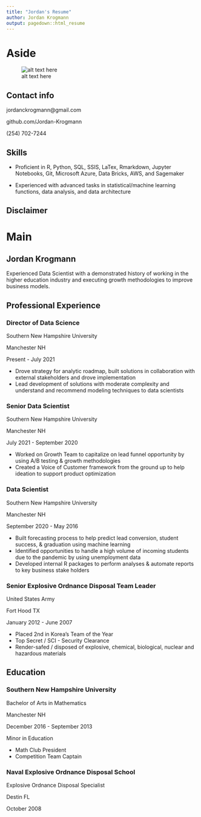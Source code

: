 ```yaml
---
title: "Jordan's Resume"
author: Jordan Krogmann
output: pagedown::html_resume
---
```

  
  
Aside
====================================
  
  ![alt text here](../images/pict_ice_edit.jpg)

Contact info 
------------------------------------
  
<i class="fa fa-envelope"></i> jordanckrogmann@gmail.com  

<i class="fa fa-github"></i> github.com/Jordan-Krogmann
  
<i class="fa fa-phone"></i> (254) 702-7244


Skills 
------------------------------------
  
- <i class="fa fa-empire"></i> Proficient in R, Python, SQL, SSIS, LaTex, Rmarkdown, Jupyter Notebooks, Git, Microsoft Azure, Data Bricks, AWS, and Sagemaker

- <i class="fa fa-resistance"></i> Experienced with advanced tasks in statistical/machine learning functions, data analysis, and data architecture

Disclaimer
------------------------------------


Main
====================================

Jordan Krogmann {#title}
------------------------------------

Experienced Data Scientist with a demonstrated history of working in the higher education industry and executing growth methodologies to improve business models.

Professional Experience {data-icon=briefcase}
------------------------------------

### Director of Data Science

Southern New Hampshire University

Manchester NH

Present - July 2021

- Drove strategy for analytic roadmap, built solutions in collaboration with external stakeholders and drove implementation
- Lead development of solutions with moderate complexity and understand and recommend modeling techniques to data scientists

### Senior Data Scientist

Southern New Hampshire University

Manchester NH

July 2021 - September 2020

- Worked on Growth Team to capitalize on lead funnel opportunity by using A/B testing & growth methodologies
- Created a Voice of Customer framework from the ground up to help ideation to support product optimization

### Data Scientist

Southern New Hampshire University

Manchester NH

September 2020 - May 2016


- Built forecasting process to help predict lead conversion, student success, & graduation using machine learning 
- Identified opportunities to handle a high volume of incoming students due to the pandemic by using unemployment data
- Developed internal R packages to perform analyses & automate reports to key business stake holders


### Senior Explosive Ordnance Disposal Team Leader

United States Army

Fort Hood TX

January 2012 - June 2007


- Placed 2nd in Korea's Team of the Year
- Top Secret / SCI - Security Clearance
- Render-safed / disposed of explosive, chemical, biological, nuclear and hazardous materials



Education {data-icon=graduation-cap}
------------------------------------

### Southern New Hampshire University

Bachelor of Arts in Mathematics

Manchester NH

December 2016 - September 2013

Minor in Education

- Math Club President
- Competition Team Captain

### Naval Explosive Ordnance Disposal School 

Explosive Ordnance Disposal Specialist

Destin FL

October 2008